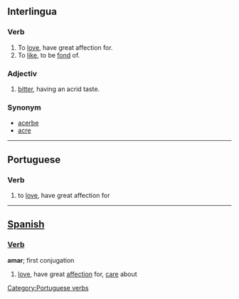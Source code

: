 ==Interlingua==
===Verb===
#To [[love]],  have great affection for.
#To [[like]], to be [[fond]] of.

===Adjectiv===
#[[bitter]], having an acrid taste. 

===Synonym===
*[[acerbe]]
*[[acre]]

----
==Portuguese==
===Verb===

# to [[love]], have great affection for

----
==[[Spanish]]==
===[[Verb]]===
'''amar'''; first conjugation

# [[love]], have great [[affection]] for, [[care]] about
[[Category:Portuguese verbs]]